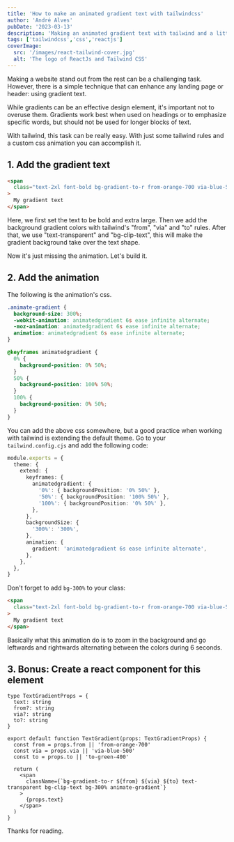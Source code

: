 ```yaml
---
title: 'How to make an animated gradient text with tailwindcss'
author: 'André Alves'
pubDate: '2023-03-13'
description: 'Making an animated gradient text with tailwind and a little bit of css.'
tags: ['tailwindcss','css','reactjs']
coverImage:
  src: '/images/react-tailwind-cover.jpg'
  alt: 'The logo of ReactJs and Tailwind CSS'
---
```



Making a website stand out from the rest can be a challenging task. However, there is a simple technique that can enhance any landing page or header: using gradient text.

While gradients can be an effective design element, it's important not to overuse them. Gradients work best when used on headings or to emphasize specific words, but should not be used for longer blocks of text.

With tailwind, this task can be really easy. With just some tailwind rules and a custom css animation you can accomplish it.

<div class="pt-5">
  <div class="dark:border-zinc-600 border-zinc-200 rounded border py-5 flex justify-center text-4xl font-bold">
    <TextGradient text="My Gradient Text" />
  </div>
</div>

## 1. Add the gradient text

```html
<span
  class="text-2xl font-bold bg-gradient-to-r from-orange-700 via-blue-500 to-green-400 text-transparent bg-clip-text animate-gradient"
>
  My gradient text
</span>
```

Here, we first set the text to be bold and extra large. Then we add the background gradient colors with tailwind's "from", "via" and "to" rules. After that, we use "text-transparent" and "bg-clip-text", this will make the gradient background take over the text shape.

Now it's just missing the animation. Let's build it.

## 2. Add the animation

The following is the animation's css.

```css
.animate-gradient {
  background-size: 300%;
  -webkit-animation: animatedgradient 6s ease infinite alternate;
  -moz-animation: animatedgradient 6s ease infinite alternate;
  animation: animatedgradient 6s ease infinite alternate;
}

@keyframes animatedgradient {
  0% {
    background-position: 0% 50%;
  }
  50% {
    background-position: 100% 50%;
  }
  100% {
    background-position: 0% 50%;
  }
}
```

You can add the above css somewhere, but a good practice when working with tailwind is extending the default theme. Go to your `tailwind.config.cjs` and add the following code:

```ts
module.exports = {
  theme: {
    extend: {
      keyframes: {
        animatedgradient: {
          '0%': { backgroundPosition: '0% 50%' },
          '50%': { backgroundPosition: '100% 50%' },
          '100%': { backgroundPosition: '0% 50%' },
        },
      },
      backgroundSize: {
        '300%': '300%',
      },
      animation: {
        gradient: 'animatedgradient 6s ease infinite alternate',
      },
    },
  },
}
```

Don't forget to add `bg-300%` to your class:

```html
<span
  class="text-2xl font-bold bg-gradient-to-r from-orange-700 via-blue-500 to-green-400 text-transparent bg-clip-text bg-300% animate-gradient"
>
  My gradient text
</span>
```

Basically what this animation do is to zoom in the background and go leftwards and rightwards alternating between the colors during 6 seconds.

## 3. Bonus: Create a react component for this element

```tsx
type TextGradientProps = {
  text: string
  from?: string
  via?: string
  to?: string
}

export default function TextGradient(props: TextGradientProps) {
  const from = props.from || 'from-orange-700'
  const via = props.via || 'via-blue-500'
  const to = props.to || 'to-green-400'

  return (
    <span
      className={`bg-gradient-to-r ${from} ${via} ${to} text-transparent bg-clip-text bg-300% animate-gradient`}
    >
      {props.text}
    </span>
  )
}
```

Thanks for reading.
